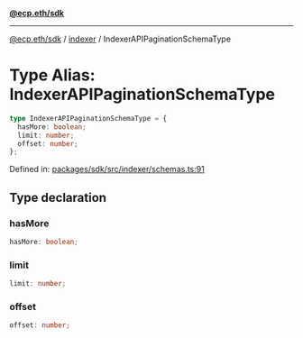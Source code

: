 [**@ecp.eth/sdk**](../../index.mdx)

***

[@ecp.eth/sdk](/sdk-reference/index.mdx) / [indexer](/sdk-reference/indexer/index.mdx) / IndexerAPIPaginationSchemaType

# Type Alias: IndexerAPIPaginationSchemaType

```ts
type IndexerAPIPaginationSchemaType = {
  hasMore: boolean;
  limit: number;
  offset: number;
};
```

Defined in: [packages/sdk/src/indexer/schemas.ts:91](https://github.com/ecp-eth/comments-monorepo/blob/main/packages/sdk/src/indexer/schemas.ts#L91)

## Type declaration

### hasMore

```ts
hasMore: boolean;
```

### limit

```ts
limit: number;
```

### offset

```ts
offset: number;
```
